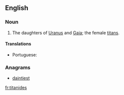 ==English==

===Noun===
{{en-plural noun}}

# {{context|Greek god|lang=en}} The daughters of [[Uranus]] and [[Gaia]]; the female [[titan]]s.

====Translations====
{{trans-top|daughters of Uranus and Gaia}}
* Portuguese: {{t|pt|titânides|f-p}}
{{trans-mid}}
{{trans-bottom}}

===Anagrams===
* [[daintiest#English|daintiest]]

[[fr:titanides]]